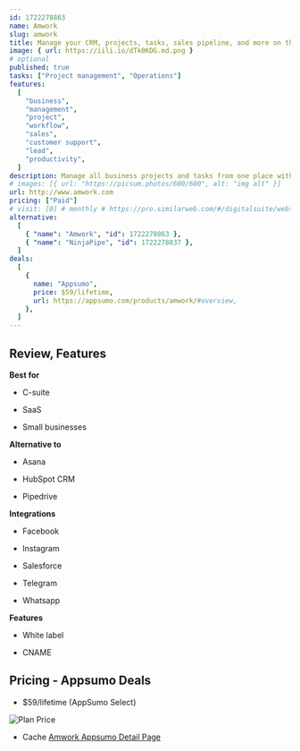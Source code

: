 ```yaml
---
id: 1722278863
name: Amwork
slug: amwork
title: Manage your CRM, projects, tasks, sales pipeline, and more on this all-in-one platform
image: { url: https://iili.io/dTk0KDG.md.png }
# optional
published: true
tasks: ["Project management", "Operations"]
features:
  [
    "business",
    "management",
    "project",
    "workflow",
    "sales",
    "customer support",
    "lead",
    "productivity",
  ]
description: Manage all business projects and tasks from one place with time-tracking, custom workflows, and moreUse this CRM to manage lead data and files while tracking deals through the sales pipeline
# images: [{ url: "https://picsum.photos/600/600", alt: "img alt" }]
url: http://www.amwork.com
pricing: ["Paid"]
# visit: [0] # monthly # https://pro.similarweb.com/#/digitalsuite/websiteanalysis/home
alternative:
  [
    { "name": "Amwork", "id": 1722278863 },
    { "name": "NinjaPipe", "id": 1722278837 },
  ]
deals:
  [
    {
      name: "Appsumo",
      price: $59/lifetime,
      url: https://appsumo.com/products/amwork/#overview,
    },
  ]
---
```


## Review, Features

**Best for**

- C-suite

- SaaS

- Small businesses

**Alternative to**

- Asana

- HubSpot CRM

- Pipedrive

**Integrations**

- Facebook

- Instagram

- Salesforce

- Telegram

- Whatsapp

**Features**

- White label

- CNAME

## Pricing - Appsumo Deals

- $59/lifetime (AppSumo Select)

<Img src="https://iili.io/dTkZgKG.png" alt="Plan Price" />

- Cache [Amwork Appsumo Detail Page](https://iili.io/dTktYfs.png)

